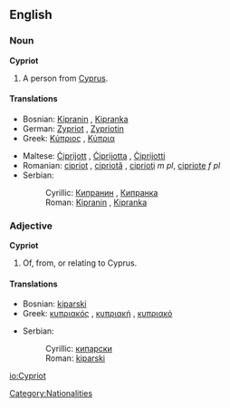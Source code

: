 ==English==

===Noun===
'''Cypriot'''

# A person from [[Cyprus]].

====Translations====
{{top}}
*Bosnian: [[Kipranin#Bosnian|Kipranin]] {{m}}, [[Kipranka#Bosnian|Kipranka]] {{f}}
*German: [[Zypriot]] {{m}}, [[Zypriotin]] {{f}}
*Greek: [[Κύπριος]] {{m}}, [[Κύπρια]] {{f}}
{{mid}}
*Maltese: [[Ċiprijott]] {{m}}, [[Ċiprijotta]] {{f}}, [[Ċiprijotti]] {{p}}
*Romanian: [[cipriot]] {{m}}, [[cipriotă]] {{f}}, [[ciprioţi]] ''m pl'', [[cipriote]] ''f pl''
*Serbian:
*:Cyrillic: [[Кипранин#Serbian|Кипранин]] {{m}}, [[Кипранка#Serbian|Кипранка]] {{f}}
*:Roman: [[Kipranin#Serbian|Kipranin]] {{m}}, [[Kipranka#Serbian|Kipranka]] {{f}}
{{bottom}}

===Adjective===
'''Cypriot'''

# Of, from, or relating to Cyprus.

====Translations====
{{top}}
*Bosnian: [[kiparski#Bosnian|kiparski]] {{m}}
*Greek: [[κυπριακός]] {{m}}, [[κυπριακή]] {{f}}, [[κυπριακό]] {{n}}
{{mid}}
*Serbian:
*:Cyrillic: [[кипарски#Serbian|кипарски]] {{m}}
*:Roman: [[kiparski#Serbian|kiparski]] {{m}}
{{bottom}}

[[Category:Nationalities]]

[[io:Cypriot]]